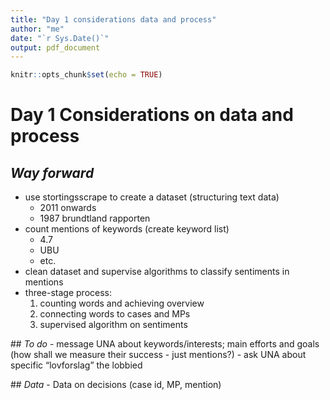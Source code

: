 ---
title: "Day 1 considerations data and process"
author: "me"
date: "`r Sys.Date()`"
output: pdf_document
---

```{r setup, include=FALSE}
knitr::opts_chunk$set(echo = TRUE)
```

# Day 1 Considerations on data and process

## *Way forward*

  - use stortingsscrape to create a dataset (structuring text data)
    - 2011 onwards
    - 1987 brundtland rapporten
  - count mentions of keywords (create keyword list)
    - 4.7
    - UBU
    - etc.
  - clean dataset and supervise algorithms to classify sentiments in mentions
  - three-stage process:
    1. counting words and achieving overview
    2. connecting words to cases and MPs
    3. supervised algorithm on sentiments 
  
  ## *To do*
  - message UNA about keywords/interests; main efforts and goals (how shall we measure their success - just mentions?)
  - ask UNA about specific "lovforslag" the lobbied
  
  ## *Data*
  - Data on decisions (case id, MP, mention)
  